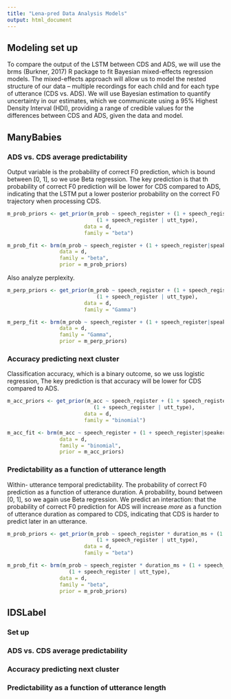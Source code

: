 ```yaml
---
title: "Lena-pred Data Analysis Models"
output: html_document
---
```


## Modeling set up

To compare the output of the LSTM between CDS and ADS, we will use the brms (Burkner, 2017) R package to fit Bayesian mixed-effects regression models. The mixed-effects approach will allow us to model the nested structure of our data – multiple recordings for each child and for each type of utterance (CDS vs. ADS). We will use Bayesian estimation to quantify uncertainty in our estimates, which we communicate using a 95% Highest Density Interval (HDI), providing a range of credible values for the differences between CDS and ADS, given the data and model. 

## ManyBabies

### ADS vs. CDS average predictability

Output variable is the probability of correct F0 prediction, which is bound between [0, 1], so we use Beta regression. The key prediction is that th probability of correct F0 prediction will be lower for CDS compared to ADS, indicating that the LSTM put a lower posterior probability on the correct F0 trajectory when processing CDS.

```r
m_prob_priors <- get_prior(m_prob ~ speech_register + (1 + speech_register|speaker) + 
                             (1 + speech_register | utt_type), 
                         data = d, 
                         family = "beta")

m_prob_fit <- brm(m_prob ~ speech_register + (1 + speech_register|speaker) + (1 + speech_register | utt_type), 
                 data = d, 
                 family = "beta",
                 prior = m_prob_priors)
```

Also analyze perplexity. 


```r
m_perp_priors <- get_prior(m_prob ~ speech_register + (1 + speech_register|speaker) + 
                             (1 + speech_register | utt_type), 
                         data = d, 
                         family = "Gamma")

m_perp_fit <- brm(m_prob ~ speech_register + (1 + speech_register|speaker) + (1 + speech_register | utt_type), 
                 data = d, 
                 family = "Gamma",
                 prior = m_perp_priors)
```


### Accuracy predicting next cluster

Classification accuracy, which is a binary outcome, so we uss logistic regression, The key prediction is that accuracy will be lower for CDS compared to ADS.

```r
m_acc_priors <- get_prior(m_acc ~ speech_register + (1 + speech_register|speaker) + 
                            (1 + speech_register | utt_type), 
                         data = d, 
                         family = "binomial")

m_acc_fit <- brm(m_acc ~ speech_register + (1 + speech_register|speaker) + (1 + speech_register | utt_type), 
                 data = d, 
                 family = "binomial",
                 prior = m_acc_priors)
```

### Predictability as a function of utterance length

Within- utterance temporal predictability. The probability of correct F0 prediction as a function of utterance duration. A probability, bound between [0, 1], so we again use Beta regression. We predict an interaction: that the probability of correct F0 prediction for ADS will increase *more* as a function of utterance duration as compared to CDS, indicating that CDS is harder to predict later in an utterance.

```r
m_prob_priors <- get_prior(m_prob ~ speech_register * duration_ms + (1 + speech_register|speaker) + 
                             (1 + speech_register | utt_type), 
                         data = d, 
                         family = "beta")

m_prob_fit <- brm(m_prob ~ speech_register * duration_ms + (1 + speech_register|speaker) + 
                    (1 + speech_register | utt_type), 
                 data = d, 
                 family = "beta",
                 prior = m_prob_priors)
```



## IDSLabel

### Set up

### ADS vs. CDS average predictability

### Accuracy predicting next cluster

### Predictability as a function of utterance length


